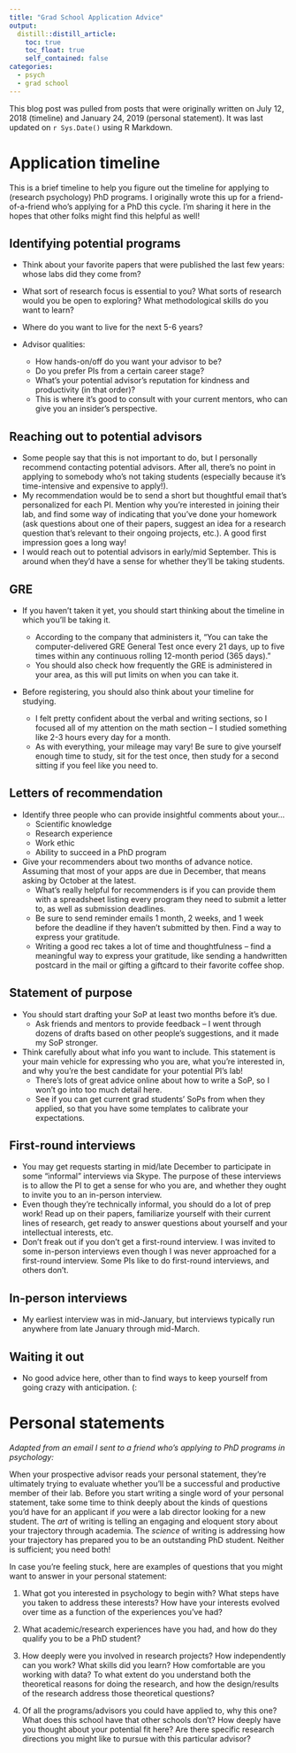 ```yaml
---
title: "Grad School Application Advice"
output:
  distill::distill_article:
    toc: true
    toc_float: true
    self_contained: false
categories:
  - psych
  - grad school
---
```


This blog post was pulled from posts that were originally written on July 12, 2018 (timeline) and January 24, 2019 (personal statement). It was last updated on `r Sys.Date()` using R Markdown.

# Application timeline

This is a brief timeline to help you figure out the timeline for applying to (research psychology) PhD programs. I originally wrote this up for a friend-of-a-friend who's applying for a PhD this cycle. I'm sharing it here in the hopes that other folks might find this helpful as well!

## Identifying potential programs

-   Think about your favorite papers that were published the last few years: whose labs did they come from?

-   What sort of research focus is essential to you? What sorts of research would you be open to exploring? What methodological skills do you want to learn?

-   Where do you want to live for the next 5-6 years?

-   Advisor qualities:

    -   How hands-on/off do you want your advisor to be?
    -   Do you prefer PIs from a certain career stage?
    -   What's your potential advisor's reputation for kindness and productivity (in that order)?
    -   This is where it's good to consult with your current mentors, who can give you an insider's perspective.

## Reaching out to potential advisors

-   Some people say that this is not important to do, but I personally recommend contacting potential advisors. After all, there's no point in applying to somebody who's not taking students (especially because it's time-intensive and expensive to apply!).
-   My recommendation would be to send a short but thoughtful email that's personalized for each PI. Mention why you're interested in joining their lab, and find some way of indicating that you've done your homework (ask questions about one of their papers, suggest an idea for a research question that's relevant to their ongoing projects, etc.). A good first impression goes a long way!
-   I would reach out to potential advisors in early/mid September. This is around when they'd have a sense for whether they'll be taking students.

## GRE

-   If you haven't taken it yet, you should start thinking about the timeline in which you'll be taking it.

    -   According to the company that administers it, "You can take the computer-delivered GRE General Test once every 21 days, up to five times within any continuous rolling 12-month period (365 days)."
    -   You should also check how frequently the GRE is administered in your area, as this will put limits on when you can take it.
- Before registering, you should also think about your timeline for studying.
    -   I felt pretty confident about the verbal and writing sections, so I focused all of my attention on the math section -- I studied something like 2-3 hours every day for a month.
    -   As with everything, your mileage may vary! Be sure to give yourself enough time to study, sit for the test once, then study for a second sitting if you feel like you need to.

## Letters of recommendation

- Identify three people who can provide insightful comments about your...
    - Scientific knowledge
    - Research experience
    - Work ethic
    - Ability to succeed in a PhD program
- Give your recommenders about two months of advance notice. Assuming that most of your apps are due in December, that means asking by October at the latest.
    - What's really helpful for recommenders is if you can provide them with a spreadsheet listing every program they need to submit a letter to, as well as submission deadlines.
    - Be sure to send reminder emails 1 month, 2 weeks, and 1 week before the deadline if they haven't submitted by then.
    Find a way to express your gratitude.
    - Writing a good rec takes a lot of time and thoughtfulness – find a meaningful way to express your gratitude, like sending a handwritten postcard in the mail or gifting a giftcard to their favorite coffee shop.

## Statement of purpose
- You should start drafting your SoP at least two months before it's due.
    - Ask friends and mentors to provide feedback – I went through dozens of drafts based on other people's suggestions, and it made my SoP stronger.
- Think carefully about what info you want to include. This statement is your main vehicle for expressing who you are, what you're interested in, and why you're the best candidate for your potential PI's lab!
    - There's lots of great advice online about how to write a SoP, so I won't go into too much detail here.
    - See if you can get current grad students' SoPs from when they applied, so that you have some templates to calibrate your expectations.

## First-round interviews

- You may get requests starting in mid/late December to participate in some "informal" interviews via Skype. The purpose of these interviews is to allow the PI to get a sense for who you are, and whether they ought to invite you to an in-person interview.
- Even though they're technically informal, you should do a lot of prep work! Read up on their papers, familiarize yourself with their current lines of research, get ready to answer questions about yourself and your intellectual interests, etc.
- Don't freak out if you don't get a first-round interview. I was invited to some in-person interviews even though I was never approached for a first-round interview. Some PIs like to do first-round interviews, and others don't.

## In-person interviews
- My earliest interview was in mid-January, but interviews typically run anywhere from late January through mid-March.

## Waiting it out
- No good advice here, other than to find ways to keep yourself from going crazy with anticipation. (:


# Personal statements

*Adapted from an email I sent to a friend who's applying to PhD programs in psychology:*

When your prospective advisor reads your personal statement, they're ultimately trying to evaluate whether you'll be a successful and productive member of their lab. Before you start writing a single word of your personal statement, take some time to think deeply about the kinds of questions you'd have for an applicant if *you* were a lab director looking for a new student. The *art* of writing is telling an engaging and eloquent story about your trajectory through academia. The *science* of writing is addressing how your trajectory has prepared you to be an outstanding PhD student. Neither is sufficient; you need both!

In case you're feeling stuck, here are examples of questions that you might want to answer in your personal statement:

1.  What got you interested in psychology to begin with? What steps have you taken to address these interests? How have your interests evolved over time as a function of the experiences you've had?

2.  What academic/research experiences have you had, and how do they qualify you to be a PhD student?

3.  How deeply were you involved in research projects? How independently can you work? What skills did you learn? How comfortable are you working with data? To what extent do you understand both the theoretical reasons for doing the research, and how the design/results of the research address those theoretical questions?

4.  Of all the programs/advisors you could have applied to, why this one? What does this school have that other schools don't? How deeply have you thought about your potential fit here? Are there specific research directions you might like to pursue with this particular advisor?
